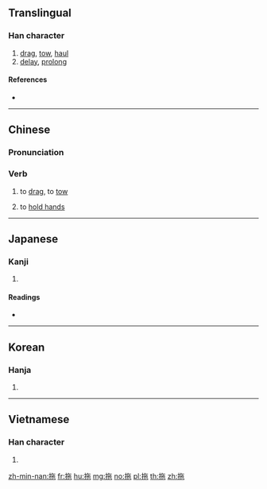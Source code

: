{{also|拕}}
==Translingual==

===Han character===
{{Han char|rn=64|rad=手|as=05|sn=8|four=58012|canj=QOPD|ids=⿰扌㐌}}

# [[drag]], [[tow]], [[haul]]
# [[delay]], [[prolong]]

====References====
* {{Han ref|kx=0426.030|dkj=11961|dj=0774.050|hdz=31853.080|uh=62D6|ud=25302|bh=A9EC|bd=43500}}

----

==Chinese==
{{zh-forms}}

===Pronunciation===
{{zh-pron
|m=tuō
|ma=Zh-tuo.ogg
|c=to1
|h=pfs=thô
|md=
|mn=thoa
|w=
|mc=y
|oc=y
|cat=v
}}

===Verb===
{{zh-verb}}

# to [[drag]], to [[tow]]
#: {{zh-x|拖車|'''tow''' truck}}
# to [[hold hands]]
#: {{zh-x|手拖手|hand in hand}}

----

==Japanese==

===Kanji===
{{ja-kanji|grade=|rs=手05}}

# {{defn|lang=ja|sort=手05}}

====Readings====
* {{ja-readings|on=[[た]] (ta), [[だ]] (da), [[い]] (i)|kun=[[ひく]] (hiku)}}

----

==Korean==

===Hanja===
{{ko-hanja|hangeul=타|eumhun=|rv=ta|mr=t'a|y=tha}}

# {{defn|lang=ko|sort=手05}}

----

==Vietnamese==

===Han character===
{{vi-hantu|[[đà]], [[đớ]], [[đợ]], [[đỡ]], [[tha]]|rs=手05}}

# {{defn|lang=vi|sort=手05}}

[[zh-min-nan:拖]]
[[fr:拖]]
[[hu:拖]]
[[mg:拖]]
[[no:拖]]
[[pl:拖]]
[[th:拖]]
[[zh:拖]]
